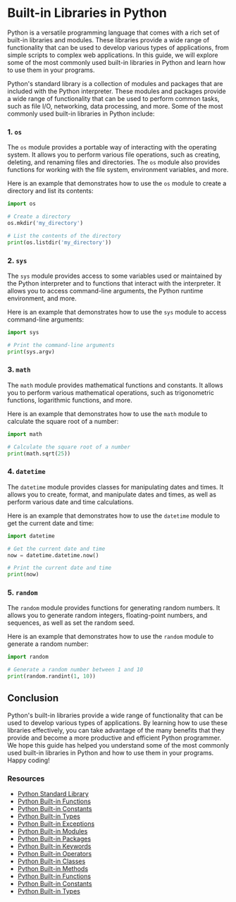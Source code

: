 
# Built-in Libraries in Python


Python is a versatile programming language that comes with a rich set of built-in libraries and modules. These libraries provide a wide range of functionality that can be used to develop various types of applications, from simple scripts to complex web applications. In this guide, we will explore some of the most commonly used built-in libraries in Python and learn how to use them in your programs.



Python's standard library is a collection of modules and packages that are included with the Python interpreter. These modules and packages provide a wide range of functionality that can be used to perform common tasks, such as file I/O, networking, data processing, and more. Some of the most commonly used built-in libraries in Python include:

### 1. `os`

The `os` module provides a portable way of interacting with the operating system. It allows you to perform various file operations, such as creating, deleting, and renaming files and directories. The `os` module also provides functions for working with the file system, environment variables, and more.

Here is an example that demonstrates how to use the `os` module to create a directory and list its contents:

```python
import os

# Create a directory
os.mkdir('my_directory')

# List the contents of the directory
print(os.listdir('my_directory'))
```

### 2. `sys`

The `sys` module provides access to some variables used or maintained by the Python interpreter and to functions that interact with the interpreter. It allows you to access command-line arguments, the Python runtime environment, and more.

Here is an example that demonstrates how to use the `sys` module to access command-line arguments:

```python
import sys

# Print the command-line arguments
print(sys.argv)
```

### 3. `math`

The `math` module provides mathematical functions and constants. It allows you to perform various mathematical operations, such as trigonometric functions, logarithmic functions, and more.

Here is an example that demonstrates how to use the `math` module to calculate the square root of a number:

```python
import math

# Calculate the square root of a number
print(math.sqrt(25))
```

### 4. `datetime`

The `datetime` module provides classes for manipulating dates and times. It allows you to create, format, and manipulate dates and times, as well as perform various date and time calculations.

Here is an example that demonstrates how to use the `datetime` module to get the current date and time:

```python
import datetime

# Get the current date and time
now = datetime.datetime.now()

# Print the current date and time
print(now)
```

### 5. `random`

The `random` module provides functions for generating random numbers. It allows you to generate random integers, floating-point numbers, and sequences, as well as set the random seed.

Here is an example that demonstrates how to use the `random` module to generate a random number:

```python
import random

# Generate a random number between 1 and 10
print(random.randint(1, 10))
```

## Conclusion

Python's built-in libraries provide a wide range of functionality that can be used to develop various types of applications. By learning how to use these libraries effectively, you can take advantage of the many benefits that they provide and become a more productive and efficient Python programmer. We hope this guide has helped you understand some of the most commonly used built-in libraries in Python and how to use them in your programs. Happy coding!

### Resources

- [Python Standard Library](https://docs.python.org/3/library/index.html)
- [Python Built-in Functions](https://docs.python.org/3/library/functions.html)
- [Python Built-in Constants](https://docs.python.org/3/library/constants.html)
- [Python Built-in Types](https://docs.python.org/3/library/stdtypes.html)
- [Python Built-in Exceptions](https://docs.python.org/3/library/exceptions.html)
- [Python Built-in Modules](https://docs.python.org/3/library/modules.html)
- [Python Built-in Packages](https://docs.python.org/3/library/packages.html)
- [Python Built-in Keywords](https://docs.python.org/3/library/keyword.html)
- [Python Built-in Operators](https://docs.python.org/3/library/operator.html)
- [Python Built-in Classes](https://docs.python.org/3/library/classes.html)
- [Python Built-in Methods](https://docs.python.org/3/library/methods.html)
- [Python Built-in Functions](https://docs.python.org/3/library/functions.html)
- [Python Built-in Constants](https://docs.python.org/3/library/constants.html)
- [Python Built-in Types](https://docs.python.org/3/library/stdtypes.html)